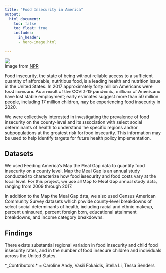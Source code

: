 ```yaml
---
title: "Food Insecurity in America"
output:
  html_document:
    toc: false
    toc_float: true
    includes:
      in_header: 
      - hero-image.html
    
---
```


<style>
body {
    position: relative;
    padding-left: 6em;
    left: 0px;}
</style>

![](hero_image_ny.jpg)\
Image from [NPR](https://www.npr.org/2020/09/27/912486921/food-insecurity-in-the-u-s-by-the-numbers)

Food insecurity, the state of being without reliable access to a sufficient quantity of affordable, nutritious food, is a leading health and nutrition issue in the United States. In 2017 approximately forty million Americans were food insecure. As a result of the COVID-19 pandemic, millions of Americans have lost stable employment; early estimates suggest more than 50 million people, including 17 million children, may be experiencing food insecurity in 2020. 

We were collectively interested in investigating the prevalence of food insecurity on the county-level and its association with select social determinants of health to understand the specific regions and/or subpopulations at the greatest risk for food insecurity. This information may be used to help identify targets for future health policy implementation.  

## Datasets

We used Feeding America's Map the Meal Gap data to quantify food insecurity on a county level. Map the Meal Gap is an annual study conducted to characterize how food insecurity and food costs vary at the local level. For this project, we use all Map to Meal Gap annual study data, ranging from 2009 through 2017. 

In addition to the Map the Meal Gap data, we also used Census American Community Survey datasets which provide county-level breakdowns of select social determinants of health, including racial and ethnic makeup, percent uninsured, percent foreign born, educational attainment breakdowns, and income category breakdowns. 

## Findings

There exists substantial regional variation in food insecurity and child food insecurity rates, and in the number of food insecure children and individuals across the United States. 


*_Contributors:* = Caroline Andy, Vasili Fokaidis, Stella Li, Tessa Senders
